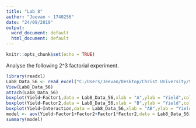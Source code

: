 ---
title: "Lab 8"
author: "Jeevan ~ 1740256"
date: "24/09/2019"
output:
  word_document: default
  html_document: default
---

```{r setup, include=FALSE}
knitr::opts_chunk$set(echo = TRUE)
```

Analyse the following 2^3 factorial experiment. 

```{r}
library(readxl)
Lab8_Data_56 <- read_excel("C:/Users/Jeevan/Desktop/Christ University/Statistics/DOE/Lab8_Data_56.xlsx")
View(Lab8_Data_56)
attach(Lab8_Data_56)
boxplot(Yield~Factor1,data = Lab8_Data_56,xlab = "A",ylab = "Yield",col = c("#00AFBB","#E7B800"))
boxplot(Yield~Factor2,data = Lab8_Data_56,xlab = "B",ylab = "Yield",col = c("#00AFBB","#E7B800"))
boxplot(Yield~Interaction,data = Lab8_Data_56,xlab = "AB",ylab = "Yield",col = c("#00AFBB","#E7B800"))
model <- aov(Yield~Factor1+Factor2+Factor1*Factor2,data = Lab8_Data_56)
summary(model)
```